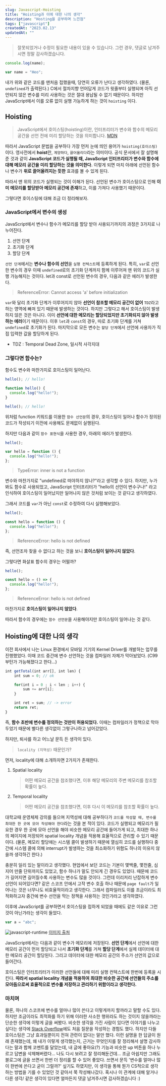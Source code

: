 ```yaml
---
slug: Javascript-Hoisting
title: "Hoisting과 이에 대한 나의 생각"
description: "Hosting을 공부하며 느낀점"
tags: ["javascript"]
createdAt: "2023.02.13"
updatedAt: ""
---
```


> 잘못되었거나 수정이 필요한 내용이 있을 수 있습니다. 그런 경우, 댓글로 남겨주시면 정말 감사하겠습니다.

```js showLineNumbers
console.log(name);

var name = "Heo";
```

내가 위와 같은 코드를 맨처음 접했을때, 당연히 오류가 난다고 생각하였다. (물론, `undefined`가 출력된다.)
C에서 절차지향 언어답게 코드가 윗줄부터 실행되며 아직 선언되지 않은 변수를 미리 사용하는 것은 절대 용납될 수 없기 때문이다.
하지만 JavaScript에서 이를 오류 없이 실행 가능하게 하는 것이 `hoisting` 이다.

## Hoisting

> JavaScript에서 호이스팅(hoisting)이란, 인터프리터가 변수와 함수의 메모리 공간을 선언 전에 미리 할당하는 것을 의미합니다. [MDN](https://developer.mozilla.org/ko/docs/Glossary/Hoisting)

따라서 JavaScript 문법을 공부하다 가장 먼저 눈에 띄인 용어가 `hoisting(호이스팅)` 이다.
영사전에서 **hoist**란, `계양하다`, `끌어올리다`라는 의미이다.
공식 문서에서 잘 설명해준 것과 같이 **JavaScript 코드가 실행될 때, JavaScript 인터프리터가 변수와 함수에 대해 메모리 공간을 미리 할당하는 것을 의미한다.**
이렇게 되면 마치 아래에 선언된 함수나 변수가 **위로 끌어올려지는 듯한** 효과를 볼 수 있게 된다.

따라서 맨 위의 코드가 실행되는 것이 이해가 된다.
선언된 변수가 호이스팅으로 인해 **이미 메모리를 할당받아 메모리 공간에 존재**하고, 이를 가져다 사용했기 때문이다.

그렇다면 호이스팅에 대해 조금 더 정리해보자.

### JavaScript에서 변수의 생성

JavaScript에서 변수나 함수가 메모리를 할당 받아 사용되기까지의 과정은 3가지로 나누어진다.

1. 선언 단계
2. 초기화 단계
3. 할당 단계

`선언 단계`에서는 **변수나 함수의 선언**을 `실행 컨텍스트`에 등록하게 된다.
특히, `var`로 선언한 변수의 경우 이때 `undefined`로의 초기화 단계까지 함께 이루어져 맨 위의 코드가 실행 가능해지는 것이다.
let과 const로 선언된 변수의 경우, 다음과 같은 에러가 발생한다.

> ReferenceError: Cannot access 'a' before initialization

`var`와 달리 초기화 단계가 이루어지지 않아 **선언이 참조할 메모리 공간이 없어** `TDZ`라고 하는 영역에 빠져 있기 때문에 발생하는 것이다.
하지만 그렇다고 해서 호이스팅이 발생하지 않은 것은 아니다.
이미 **선언에 대한 메모리는 할당되었지만 초기화되지 않아 발생하는 에러**이기 때문이다.
이후 `let`과 `const`의 경우, 따로 초기화 단계를 거쳐 `undefined`로 초기화가 된다.
마지막으로 모든 변수는 `할당 단계`에서 선언에 사용자가 직접 입력한 값을 할당하게 된다.

- TDZ : Temporal Dead Zone, 일시적 사각지대

### 그렇다면 함수는?

함수도 변수와 마찬가지로 호이스팅이 일어난다.

```js showLineNumbers
hello(); // hello!

function hello() {
  console.log("hello!");
}

hello(); // hello!
```

위처럼 function 키워드를 이용한 `함수 선언문`의 경우, 호이스팅이 일어나 함수가 정의된 코드가 작성되기 이전에 사용해도 문제없이 실행된다.

하지만 다음과 같이 `함수 표현식`을 사용한 경우, 아래의 에러가 발생한다.

```js showLineNumbers
hello();

var hello = function () {
  console.log("hello!");
};
```

> TypeError: inner is not a function

변수와 마찬가지로 "undefined로 떠야하지 않나?"라고 생각할 수 있다.
하지만, 누가 봐도 함수로 사용되었고, JavaScript 인터프리터가 "hello의 선언이 변수구나!" 라고 인식하여 호이스팅이 일어났지만 일어나지 않은 것처럼 보이는 것 같다고 생각하였다.

그래서 코드를 `var`가 아닌 `const`로 수정하여 다시 실행해보았다.

```js showLineNumbers
hello();

const hello = function () {
  console.log("hello!");
};
```

> ReferenceError: hello is not defined

즉, 선언조차 찾을 수 없다고 하는 것을 보니 **호이스팅이 일어나지 않았다**.

그렇다면 화살표 함수의 경우는 어떨까?

```js showLineNumbers
hello();

const hello = () => {
  console.log("hello!");
};
```

> ReferenceError: hello is not defined

마찬가지로 **호이스팅이 일어나지 않았다**.

따라서 함수의 경우에는 `함수 선언문`을 사용해야지만 호이스팅이 일어나는 것 같다.

## Hoisting에 대한 나의 생각

이전 회사에서 나는 Linux 환경에서 모바일 기기의 Kernel Driver를 개발하는 업무를 진행했었다.
이때 코드 중간에 변수 선언하는 것을 컴파일러 자체가 막아놨었다. (C99부턴가 가능해졌다고 한다...)

```js showLineNumbers
int getTotal(int arr[], int len) {
	int sum = 0; // ok

	for(int i = 0 ; i < len ; i++) {
    	sum += arr[i];
    }

    int ret = sum; // -> error
    return ret;
}
```

즉, **함수 초반에 변수를 정의하는 것만이 허용되었다.**
이때는 컴파일러가 정책으로 막아두었기 때문에 별다른 생각없이 그렇구나하고 넘어갔었다.

하지만, 퇴사를 하고 어느날 문득 든 생각이 있다.

> `locality (지역성)` 때문인가?

먼저, locality에 대해 소개하자면 2가지가 존재한다.

1. Spatial locality

   > 어떤 메모리 공간을 참조했다면, 이후 해당 메모리의 주변 메모리를 참조할 확률이 높다.

2. Temporal locality
   > 어떤 메모리 공간을 참조했다면, 이후 다시 이 메모리를 참조할 확률이 높다.

대학교때 운영체제 강의를 들으며 지역성에 대해 공부하다가 `코드를 작성할 때, 변수를 최대한 한 곳에 모아 작성해야 한다`라는 것을 본 적이 있다.
코드가 실행되고 메모리가 필요한 경우 한 곳에 모아 선언을 해야 비슷한 메모리 공간에 들어가게 되고, 최대한 하나의 페이지에 저장되어 spatial locality 개념을 적용해 효율적으로 관리할 수 있기 때문이다.
(물론, 메모리 할당에는 시스템 콜이 발생하기 때문에 열심히 코드를 실행하다 중간에 시스템 콜에 의해 interrupt가 발생하는 것을 최소화하기 위함도 하나의 이유지 않을까 생각하긴 한다.)

충분히 일리 있는 말이라고 생각했다.
현업에서 보던 코드는 기본이 몇백줄, 몇천줄, 심지어 만줄 단위까지도 있었고, 함수 하나가 말도 안되게 긴 경우도 있었다.
때문에 코드가 길어지면 길어질수록 사용하는 변수도 많을 것이다.
그런데 이리저리 난잡하게 변수 선언이 되어있다면?
같은 스코프 안에서 고작 변수 호출 하나 때문에 `page fault`가 일어나는 것은 너무나도 비효율적이라고 생각한다.
그래서 컴파일러도 이를 조금이라도 최적화하고자 중간에 변수 선언을 막는 정책을 사용하는 것인가라고 생각하였다.

이후에 JavaScript를 공부하면서 호이스팅을 접하게 되었을 때에도 같은 이유로 그런 것이 아닌가라는 생각이 들었다.

```js showLineNumbers
var a = "abc";
```

![javascript-runtime](/contents/javascript/Javascript-Hoisting/1.png)
[이미지 출처](https://velog.io/@modolee/core-javascript-01)

JavaScript에서는 다음과 같이 변수가 메모리에 저장된다.
**선언 단계**에서 선언에 대한 메모리 공간이 먼저 할당되고 나서 **초기화 단계**를 거쳐 **할당 단계**에서 실제 데이터에 대한 메모리 공간이 할당된다.
그리고 데이터에 대한 메모리 공간의 주소가 선언의 값으로 들어간다.

호이스팅은 인터프리터가 이러한 선언들에 대해 미리 실행 컨텍스트에 한번에 등록을 시킨다.
**따라서 spatial locality 개념을 적용하여 최대한 비슷한 공간에 선언들의 주소를 모아둠으로써 효율적으로 변수를 저장하고 관리하기 위함이라고 생각한다.**

### 마치며

물론, 하나의 스코프에 변수를 얼마나 많이 쓴다고 이렇게까지 할까라고 말할 수도 있다.
하지만 조금이라도 최적화를 하기 위해 이러한 사소한 행위라도 하는 것이지 않을까라는 단순한 생각에 이렇게 글을 써봤다.
비슷한 생각을 가진 사람이 있다면 이야기를 나누고 싶다는 생각에 [Stack Overflow](https://stackoverflow.com/questions/75309449/does-hoisting-in-javascript-have-anything-to-do-with-memory-spatial-locality?noredirect=1#comment132887009_75309449)에도 처음 질문을 작성하는 경험도 했다.
하지만 다들 호이스팅은 그냥 효과일뿐이지 전혀 관련이 없다는 말만 했다.
이런 설명을 한 답글이 원래 존재했는데, 왜 내가 이렇게 생각했는지, 근거는 무엇인지를 잘 정리해서 설명 감사하다는 말과 함께 코멘트를 달았는데, 내 글에 좋아요(?) 기능과 비슷한 up 버튼을 하나 누르고 답변을 삭제해버렸다...
나도 다시 보려고 잘 정리해둔건데...
조금 아쉽지만 그래도 블로그에 글을 쓰면서 한번 더 정리를 할 수 있어 좋았다.
쓰면서 문득 '변수를 얼마나 많이 한번에 쓴다고 굳이 그럴까?' 싶기도 하였지만, 이 생각을 통해 뭔가 CS적으로 생각하는 방법을 기를 수 있었던 것 같아서 쭉 작성해나갔다.
혹시나 이 관계에 대해 알거나 다른 생각/ 같은 생각이 있다면 얼마든지 댓글 남겨주시면 감사하겠습니다 :)
